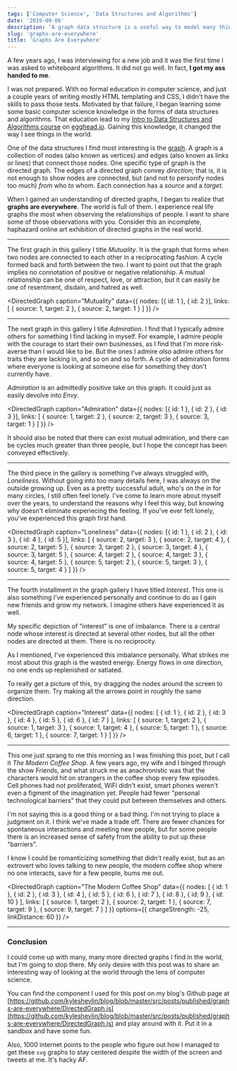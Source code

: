 ```yaml
---
tags: ['Computer Science', 'Data Structures and Algorithms']
date: '2019-09-06'
description: 'A graph data structure is a useful way to model many things in the real world. Take a look at data visualizations that show this.'
slug: 'graphs-are-everywhere'
title: 'Graphs Are Everywhere'
---
```



A few years ago, I was interviewing for a new job and it was the first time I was asked to whiteboard algorithms. It did not go well. In fact, **I got my ass handed to me**.

I was not prepared. With no formal education in computer science, and just a couple years of writing mostly HTML templating and CSS, I didn't have the skills to pass those tests. Motivated by that failure, I began learning some some basic computer science knowledge in the forms of data structures and algorithms. That education lead to my [Intro to Data Structures and Algorithms course](https://egghead.io/courses/data-structures-and-algorithms-in-javascript/?af=8u8eik) on [egghead.io](https://egghead.io/?af=8u8eik). Gaining this knowledge, it changed the way I see things in the world.

One of the data structures I find most interesting is the [graph](<https://en.wikipedia.org/wiki/Graph_(abstract_data_type)>). A graph is a collection of nodes (also known as vertices) and edges (also known as links or lines) that connect those nodes. One specific type of graph is the directed graph. The edges of a directed graph convey _direction_; that is, it is not enough to show nodes are connected, but (and not to personify nodes too much) _from_ who _to_ whom. Each connection has a _source_ and a _target_.

When I gained an understanding of directed graphs, I began to realize that **graphs are everywhere**. The world is full of them. I experience real life graphs the most when observing the relationships of people. I want to share some of those observations with you. Consider this an incomplete, haphazard online art exhibition of directed graphs in the real world.

---

The first graph in this gallery I title _Mutuality_. It is the graph that forms when two nodes are connected to each other in a reciprocating fashion. A cycle formed back and forth between the two. I want to point out that the graph implies no connotation of positive or negative relationship. A mutual relationship can be one of respect, love, or attraction, but it can easily be one of resentment, disdain, and hatred as well.

<DirectedGraph
  caption="Mutuality"
  data={{
    nodes: [{ id: 1 }, { id: 2 }],
    links: [
      { source: 1, target: 2 },
      { source: 2, target: 1 }
    ]
  }}
/>

---

The next graph in this gallery I title _Admiration_. I find that I typically admire others for something I find lacking in myself. For example, I admire people with the courage to start their own businesses, as I find that I'm more risk-averse than I would like to be. But the ones I admire _also_ admire others for traits they are lacking in, and so on and so forth. A cycle of admiration forms where everyone is looking at someone else for something they don't currently have.

_Admiration_ is an admittedly positive take on this graph. It could just as easily devolve into _Envy_.

<DirectedGraph
  caption="Admiration"
  data={{
    nodes: [{ id: 1 }, { id: 2 }, { id: 3 }],
    links: [
      { source: 1, target: 2 },
      { source: 2, target: 3 },
      { source: 3, target: 1 }
    ]
  }}
/>

It should also be noted that there can exist mutual admiration, and there can be cycles much greater than three people, but I hope the concept has been conveyed effectively.

---

The third piece in the gallery is something I've always struggled with, _Loneliness_. Without going into too many details here, I was always on the outside growing up. Even as a pretty successful adult, who's on the _in_ for many circles, I still often feel lonely. I've come to learn more about myself over the years, to understand the reasons why I feel this way, but knowing why doesn't eliminate experiecing the feeling. If you've ever felt lonely, you've experienced this graph first hand.

<DirectedGraph
  caption="Loneliness"
  data={{
    nodes: [{ id: 1 }, { id: 2 }, { id: 3 }, { id: 4 }, { id: 5 }],
    links: [
      { source: 2, target: 3 },
      { source: 2, target: 4 },
      { source: 2, target: 5 },
      { source: 3, target: 2 },
      { source: 3, target: 4 },
      { source: 3, target: 5 },
      { source: 4, target: 2 },
      { source: 4, target: 3 },
      { source: 4, target: 5 },
      { source: 5, target: 2 },
      { source: 5, target: 3 },
      { source: 5, target: 4 }
    ]
  }}
/>

---

The fourth installment in the graph gallery I have titled _Interest_. This one is also something I've experienced personally and continue to do as I gain new friends and grow my network. I imagine others have experienced it as well.

My specific depiction of "interest" is one of imbalance. There is a central node whose interest is directed at several other nodes, but all the other nodes are directed at them. There is no reciprocity.

As I mentioned, I've experienced this imbalance personally. What strikes me most about this graph is the wasted energy. Energy flows in one direction, no one ends up replenished or satiated.

To really get a picture of this, try dragging the nodes around the screen to organize them. Try making all the arrows point in roughly the same direction.

<DirectedGraph
  caption="Interest"
  data={{
    nodes: [
      { id: 1 },
      { id: 2 },
      { id: 3 },
      { id: 4 },
      { id: 5 },
      { id: 6 },
      { id: 7 }
    ],
    links: [
      { source: 1, target: 2 },
      { source: 1, target: 3 },
      { source: 1, target: 4 },
      { source: 5, target: 1 },
      { source: 6, target: 1 },
      { source: 7, target: 1 }
    ]
  }}
/>

---

This one just sprang to me this morning as I was finishing this post, but I call it _The Modern Coffee Shop_. A few years ago, my wife and I binged through the show Friends, and what struck me as anachronistic was that the characters would hit on strangers in the coffee shop every few episodes. Cell phones had not proliferated, WiFi didn't exist, smart phones weren't even a figment of the imagination yet. People had fewer "personal technological barriers" that they could put between themselves and others.

I'm not saying this is a good thing or a bad thing. I'm not trying to place a judgment on it. I think we've made a trade off. There are fewer chances for spontaneous interactions and meeting new people, but for some people there is an increased sense of safety from the ability to put up these "barriers".

I know I could be romanticizing something that didn't really exist, but as an extrovert who loves talking to new people, the modern coffee shop where no one interacts, save for a few people, bums me out.

<DirectedGraph
  caption="The Modern Coffee Shop"
  data={{
    nodes: [
      { id: 1 },
      { id: 2 },
      { id: 3 },
      { id: 4 },
      { id: 5 },
      { id: 6 },
      { id: 7 },
      { id: 8 },
      { id: 9 },
      { id: 10 }
    ],
    links: [
      { source: 1, target: 2 },
      { source: 2, target: 1 },
      { source: 7, target: 9 },
      { source: 9, target: 7 }
    ]
  }}
  options={{
    chargeStrength: -25,
    linkDistance: 60
  }}
/>

---

### Conclusion

I could come up with many, many more directed graphs I find in the world, but I'm going to stop there. My only desire with this post was to share an interesting way of looking at the world through the lens of computer science.

You can find the component I used for this post on my blog's Github page at [https://github.com/kyleshevlin/blog/blob/master/src/posts/published/graphs-are-everywhere/DirectedGraph.js](https://github.com/kyleshevlin/blog/blob/master/src/posts/published/graphs-are-everywhere/DirectedGraph.js) and play around with it. Put it in a sandbox and have some fun.

Also, 1000 internet points to the people who figure out how I managed to get these `svg` graphs to stay centered despite the width of the screen and tweets at me. It's hacky AF.
